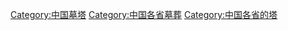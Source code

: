[[Category:中国墓塔|Category:中国墓塔]]
[[Category:中国各省墓葬|Category:中国各省墓葬]]
[[Category:中国各省的塔|Category:中国各省的塔]]